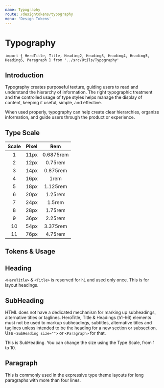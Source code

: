 ```yaml
---
name: Typography
route: /designtokens/typography
menu: 'Design Tokens'
---
```


<GlobalStyle />

# Typography
```import { HeroTitle, Title, Heading2, Heading3, Heading4, Heading5, Heading6, Paragraph } from '../src/Utils/Typography'```


## Introduction
Typography creates purposeful texture, guiding users to read and understand the hierarchy of information. The right typographic treatment and the controlled usage of type styles helps manage the display of content, keeping it useful, simple, and effective.


When used properly, typography can help create clear hierarchies, organize information, and guide users through the product or experience.


## Type Scale
| Scale     | Pixel     | Rem       |
| :-------: | :-------: | :-------: |
| 1         | 11px      | 0.6875rem |
| 2         | 12px      | 0.75rem   |
| 3         | 14px      | 0.875rem  |
| 4         | 16px      | 1rem      |
| 5         | 18px      | 1.125rem  |
| 6         | 20px      | 1.25rem   |
| 7         | 24px      | 1.5rem    |
| 8         | 28px      | 1.75rem   |
| 9         | 36px      | 2.25rem   |
| 10        | 54px      | 3.375rem  |
| 11        | 76px      | 4.75rem   |

## Tokens & Usage

<HeadingList />

## Heading
```<HeroTitle>``` & ```<Title>``` is reserved for ```h1``` and used only once.
<Playground>
    <Heading2>This is for layout headings.</Heading2>
</Playground>


## SubHeading
HTML does not have a dedicated mechanism for marking up subheadings, alternative titles or taglines. HeroTitle, Title & Headings (h1–h6) elements must not be used to markup subheadings, subtitles, alternative titles and taglines unless intended to be the heading for a new section or subsection. Use ```<SubHeading size="">``` or ```<Paragraph>``` for that.
<br />

<Playground>
    <SubHeading size="8">This is SubHeading. You can change the size using the Type Scale, from 1 to 10.</SubHeading>
</Playground>

<PropsTable of={SubHeading} />

## Paragraph
<Playground>
    <Paragraph scale="small">This is commonly used in the expressive type theme layouts for long paragraphs with more than four lines.</Paragraph>
</Playground>

<PropsTable of={Paragraph} />